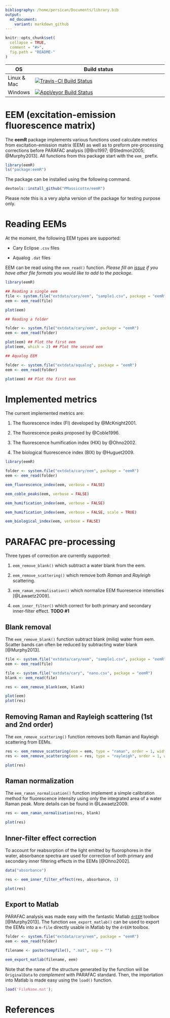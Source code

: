 ```yaml
---
bibliography: /home/persican/Documents/library.bib
output:
  md_document:
    variant: markdown_github
---
```


<!-- README.md is generated from README.Rmd. Please edit that file -->

```r
knitr::opts_chunk$set(
  collapse = TRUE,
  comment = "#>",
  fig.path = "README-"
)
```

| **OS** 	| **Build status** 	|
|-------------	|------------------------------------------------------------------------------------------------------------------------------------------------------------------------------	|
| Linux & Mac 	| [![Travis-CI Build Status](https://travis-ci.org/PMassicotte/eemR.svg?branch=master)](https://travis-ci.org/PMassicotte/eemR) 	|
| Windows 	| [![AppVeyor Build Status](https://ci.appveyor.com/api/projects/status/github/PMassicotte/eemR?branch=master&amp;svg=true)](https://ci.appveyor.com/project/PMassicotte/eemR) 	|

# EEM (excitation-emission fluorescence matrix)

The **eemR** package implements various functions used calculate metrics from excitation-emission matrix (EEM) as well as to preform pre-processing corrections before PARAFAC analysis [@Bro1997; @Stedmon2005; @Murphy2013]. All functions from this package start with the `eem_` prefix. 

```r
library(eemR)
ls("package:eemR")
```

The package can be installed using the following command.

```r
devtools::install_github("PMassicotte/eemR")
```

Please note this is a very alpha version of the package for testing purpose only.

# Reading EEMs

At the moment, the following EEM types are supported:

- Cary Eclipse `.csv` files

- Aqualog `.dat` files

EEM can be read using the `eem_read()` function. *Please fill an [issue](https://github.com/PMassicotte/eemR/issues) if you have other file formats you would like to add to the package*.

```r

library(eemR)

## Reading a single eem
file <- system.file("extdata/cary/eem", "sample1.csv", package = "eemR")
eem <- eem_read(file)

plot(eem)

## Reading a folder

folder <- system.file("extdata/cary/eem", package = "eemR")
eem <- eem_read(folder)

plot(eem) ## Plot the first eem
plot(eem, which = 2) ## Plot the second eem

## Aqualog EEM

folder <- system.file("extdata/aqualog", package = "eemR")
eem <- eem_read(folder)

plot(eem) ## Plot the first eem

```

# Implemented metrics

The current implemented metrics are:

1. The fluorescence index (FI) developed by @McKnight2001.

2. The fluorescence peaks proposed by @Coble1996.

3. The fluorescence humification index (HIX) by @Ohno2002.

4. The biological fluorescence index (BIX) by @Huguet2009.

```r

library(eemR)

folder <- system.file("extdata/cary/eem", package = "eemR")
eem <- eem_read(folder)

eem_fluorescence_index(eem, verbose = FALSE)

eem_coble_peaks(eem, verbose = FALSE)

eem_humification_index(eem, verbose = FALSE)

eem_humification_index(eem, verbose = FALSE, scale = TRUE)

eem_biological_index(eem, verbose = FALSE)

```


# PARAFAC pre-processing

Three types of correction are currently supported:

1. `eem_remove_blank()` which subtract a water blank from the eem.

2. `eem_remove_scattering()` which remove both *Raman* and *Rayleigh* scattering.

3. `eem_raman_normalisation()` which normalize EEM fluoresence intensities [@Lawaetz2009].

4. `eem_inner_filter()` which correct for both primary and secondary inner-filter effect. **TODO #1**

## Blank removal

The `eem_remove_blank()` function subtract blank (miliq) water from eem. Scatter bands can often be reduced by subtracting water blank [@Murphy2013].

```r
file <- system.file("extdata/cary/eem", "sample1.csv", package = "eemR")
eem <- eem_read(file)

file <- system.file("extdata/cary", "nano.csv", package = "eemR")
blank <- eem_read(file)

res <- eem_remove_blank(eem, blank)

plot(eem)
plot(res)
```

## Removing Raman and Rayleigh scattering (1st and 2nd order)

The `eem_remove_scattering()` function removes both Raman and Rayleigh scattering from EEMs.

```r

res <- eem_remove_scattering(eem = eem, type = "raman", order = 1, width = 10)
res <- eem_remove_scattering(eem = res, type = "rayleigh", order = 1, width = 10)

plot(res)
```

## Raman normalization

The `eem_raman_normalisation()` function implement a simple calibration method for fluorescence intensity using only the integrated area of a water Raman peak. More details can be found in @Lawaetz2009.

```r

res <- eem_raman_normalisation(res, blank)

plot(res)

```

## Inner-filter effect correction

To account for reabsorption of the light emitted by fluorophores in the water, absorbance spectra are used for correction of both primary and secondary inner filtering effects in the EEMs [@Ohno2002].

```r
data("absorbance")

res <- eem_inner_filter_effect(res, absorbance, 1)

plot(res)

```


## Export to Matlab

PARAFAC analysis was made easy with the fantastic Matlab [`drEEM`](http://www.models.life.ku.dk/drEEM) toolbox [@Murphy2013]. The function `eem_export_matlab()` can be  used to export the EEMs into a `m-file` directly usable in Matlab by the `drEEM` toolbox.

```r
folder <- system.file("extdata/cary/eem", package = "eemR")
eem <- eem_read(folder)

filename <- paste(tempfile(), ".mat", sep = "")

eem_export_matlab(filename, eem)

```

Note that the name of the structure generated by the function will be `OriginalData` to *complement* with PARAFAC standard. Then, the importation into Matlab is made easy using the `load()` function.

```matlab
load('FileName.mat');
```

# References
